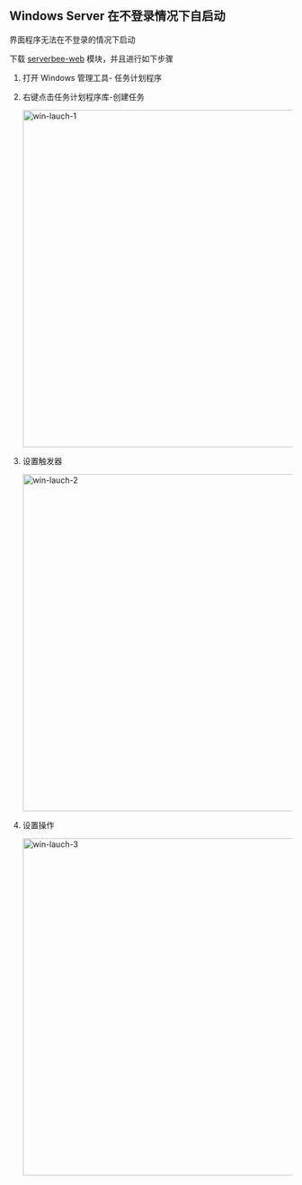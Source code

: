 
## Windows Server 在不登录情况下自启动

界面程序无法在不登录的情况下启动

下载
[serverbee-web](https://github.com/ZingerLittleBee/server_bee-backend/releases) 模块，并且进行如下步骤

1. 打开 Windows 管理工具- 任务计划程序
2. 右键点击任务计划程序库-创建任务

    <img src="https://assets.serverbee.app/docs/win-lauch-1.png" width='600' alt='win-lauch-1' />
3. 设置触发器

    <img src="https://assets.serverbee.app/docs/win-lauch-2.png" width='600' alt='win-lauch-2' />
4. 设置操作

    <img src="https://assets.serverbee.app/docs/win-lauch-3.png" width='600' alt='win-lauch-3' />

